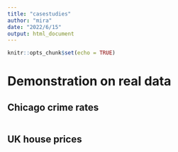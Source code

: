 ```yaml
---
title: "casestudies"
author: "mira"
date: "2022/6/15"
output: html_document
---
```


```r
knitr::opts_chunk$set(echo = TRUE)
```

# Demonstration on real data

## Chicago crime rates

```r

```

## UK house prices

```r

```